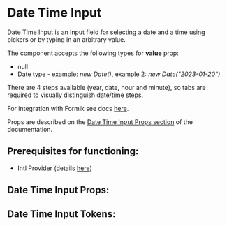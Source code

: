

# Date Time Input

Date Time Input is an input field for selecting a date and a time using pickers or by typing in an arbitrary value.

The component accepts the following types for **value** prop:

- null
- Date type - example: _new Date()_, example 2: _new Date("2023-01-20")_

There are 4 steps available (year, date, hour and minute), so tabs are required to visually distinguish date/time steps.

For integration with Formik see docs [here](/docs/component-library-formik-elements-datetimeinputfield--with-label#datetimeinputfield).

Props are described on the [Date Time Input Props section](/docs/component-library-date-datetimeinput--disabled#date-time-input-props)
of the documentation.

## **Prerequisites for functioning**:

- Intl Provider (details [here](/docs/component-library-intl-intl--basic))

<Stories includePrimary={true} />

## Date Time Input Props:

<ArgsTable of={DateTimeInput} />

## Date Time Input Tokens:

<ThemeTokens component="DateTimeInput" />
